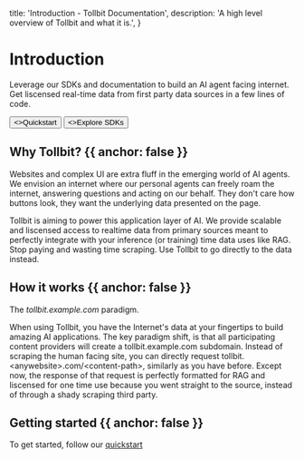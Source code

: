 
  title: 'Introduction - Tollbit Documentation',
  description: 'A high level overview of Tollbit and what it is.',
}


# Introduction

Leverage our SDKs and documentation to build an AI agent facing internet. Get liscensed real-time data from first party data sources in a few lines of code.

<div className="not-prose mb-16 mt-6 flex gap-3">
  <Button href="/quickstart" variant="outline" arrow="right">
    <>Quickstart</>
  </Button>
  <Button href="/sdks" variant="outline">
    <>Explore SDKs</>
  </Button>
</div>

## Why Tollbit? {{ anchor: false }}

Websites and complex UI are extra fluff in the emerging world of AI agents.
We envision an internet where our personal agents can freely
roam the internet, answering questions and acting on our behalf. They
don't care how buttons look, they want the underlying data presented on
the page.

Tollbit is aiming to power this application layer of AI. We provide
scalable and liscensed access to realtime data from primary sources
meant to perfectly integrate with your inference (or training) time data
uses like RAG. Stop paying and wasting time scraping. Use Tollbit to go
directly to the data instead.

## How it works {{ anchor: false }}

The _tollbit.example.com_ paradigm.

When using Tollbit, you have the Internet's data at your fingertips to build amazing AI applications. The key paradigm shift, is that
all participating content providers will create a tollbit.example.com subdomain. Instead of scraping the human facing site, you can directly
request tollbit.\<anywebsite\>.com/\<content-path\>, similarly as you have before. Except now, the response of that request is perfectly
formatted for RAG and liscensed for one time use because you went straight to the source, instead of through a shady scraping third party.

## Getting started {{ anchor: false }}

To get started, follow our [quickstart](/quickstart)

<Resources />
